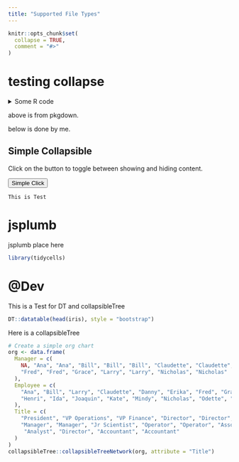 ```yaml
---
title: "Supported File Types"
---
```


```r
knitr::opts_chunk$set(
  collapse = TRUE,
  comment = "#>"
)
```


# testing collapse


<details>
<summary>Some R code</summary>
  
```r
1 + 2
```
</details>



above is from pkgdown.

below is done by me.



<div>
  <h2>Simple Collapsible</h2>
  <p>Click on the button to toggle between showing and hiding content.</p>
  <button type="button" class="btn btn-info" data-toggle="collapse" data-target="#demo2">Simple Click</button>
  <div id="demo2" class="collapse">
    This is Test
  </div>
</div>



# jsplumb


jsplumb place here


```r
library(tidycells)
```

# @Dev

This is a Test for DT and collapsibleTree

```r
DT::datatable(head(iris), style = "bootstrap")
```

Here is a collapsibleTree

```r
# Create a simple org chart
org <- data.frame(
  Manager = c(
    NA, "Ana", "Ana", "Bill", "Bill", "Bill", "Claudette", "Claudette", "Danny",
    "Fred", "Fred", "Grace", "Larry", "Larry", "Nicholas", "Nicholas"
  ),
  Employee = c(
    "Ana", "Bill", "Larry", "Claudette", "Danny", "Erika", "Fred", "Grace",
    "Henri", "Ida", "Joaquin", "Kate", "Mindy", "Nicholas", "Odette", "Peter"
  ),
  Title = c(
    "President", "VP Operations", "VP Finance", "Director", "Director", "Scientist",
    "Manager", "Manager", "Jr Scientist", "Operator", "Operator", "Associate",
     "Analyst", "Director", "Accountant", "Accountant"
  )
)
collapsibleTree::collapsibleTreeNetwork(org, attribute = "Title")
```

